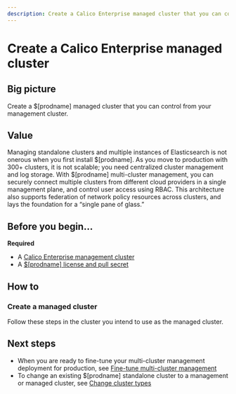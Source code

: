 ```yaml
---
description: Create a Calico Enterprise managed cluster that you can control from you management cluster.
---
```


# Create a Calico Enterprise managed cluster


## Big picture

Create a $[prodname] managed cluster that you can control from your management cluster.

## Value

Managing standalone clusters and multiple instances of Elasticsearch is not onerous when you first install $[prodname].
As you move to production with 300+ clusters, it is not scalable; you need centralized cluster management and log storage.
With $[prodname] multi-cluster management, you can securely connect multiple clusters from different cloud providers
in a single management plane, and control user access using RBAC. This architecture also supports federation of network
policy resources across clusters, and lays the foundation for a “single pane of glass.”

## Before you begin...

**Required**

- A [Calico Enterprise management cluster](create-a-management-cluster.mdx)
- A [$[prodname] license and pull secret](../../../getting-started/install-on-clusters/calico-enterprise.mdx)

## How to

### Create a managed cluster

Follow these steps in the cluster you intend to use as the managed cluster.

<Tabs>
<TabItem label="Kubernetes" value="Kubernetes-0">

<InstallGeneric clusterType='managed' />

</TabItem>
<TabItem label="GKE" value="GKE-1">

<InstallGKE clusterType='managed' />

</TabItem>
<TabItem label="EKS" value="EKS-2">

<InstallEKS clusterType='managed' />

</TabItem>
<TabItem label="AKS" value="AKS-3">

<InstallAKS clusterType='managed' />

</TabItem>
<TabItem label="Openshift" value="Openshift-4">

<InstallOpenShift clusterType='managed' />

</TabItem>

</Tabs>

## Next steps

- When you are ready to fine-tune your multi-cluster management deployment for production, see [Fine-tune multi-cluster management](../../fine-tune-deployment.mdx)
- To change an existing $[prodname] standalone cluster to a management or managed cluster, see [Change cluster types](../../change-cluster-type.mdx)
